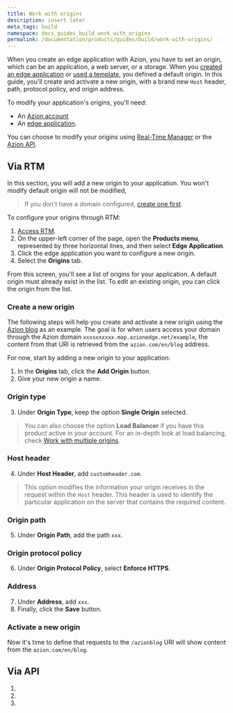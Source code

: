 ```yaml
---
title: Work with origins
description: insert later
meta_tags: build
namespace: docs_guides_build_work_with_origins
permalink: /documentation/products/guides/build/work-with-origins/
---
```


When you create an edge application with Azion, you have to set an origin, which can be an application, a web server, or a storage. When you [created an edge application](link_build_with_edge_app) or [used a template](link_templates), you defined a default origin. In this guide, you'll create and activate a new origin, with a brand new `Host` header, path, protocol policy, and origin address.

To modify your application's origins, you'll need:

- An [Azion account](link_accounts)
- An [edge application](link_build_with_edge_app).

You can choose to modify your origins using [Real-Time Manager](#via-rtm) or the [Azion API](#via-api).

## Via RTM

In this section, you will add a new origin to your application. You won't modify default origin will not be modified, 

> If you don't have a domain configured, [create one first](link_config_domain).

To configure your origins through RTM:

1. [Access RTM](link_rtm).
2. On the upper-left corner of the page, open the **Products menu**, represented by three horizontal lines, and then select **Edge Application**.
3. Click the edge application you want to configure a new origin.
4. Select the **Origins** tab.

From this screen, you'll see a list of origins for your application. A default origin must already exist in the list. To edit an existing origin, you can click the origin from the list. 

### Create a new origin

The following steps will help you create and activate a new origin using the [Azion blog](https://azion.com/en/blog) as an example. The goal is for when users access your domain through the Azion domain `xxxxxxxxxx.map.azionedge.net/example`, the content from that URI is retrieved from the `azion.com/en/blog` address.

For now, start by adding a new origin to your application:

1. In the **Origins** tab, click the **Add Origin** button.
2. Give your new origin a name.

### Origin type

3. Under **Origin Type**, keep the option **Single Origin** selected.
> You can also choose the option **Load Balancer** if you have this product active in your account. For an in-depth look at load balancing, check [Work with multiple origins](link_lb_guide).

### Host header

4. Under **Host Header**, add `customheader.com`.
> This option modifies the information your origin receives in the request within the `Host` header. This header is used to identify the particular application on the server that contains the required content.

### Origin path

5. Under **Origin Path**, add the path `xxx`.

### Origin protocol policy

6. Under **Origin Protocol Policy**, select **Enforce HTTPS**.

### Address

7. Under **Address**, add `xxx`.
8. Finally, click the **Save** button.


### Activate a new origin

Now it's time to define that requests to the `/azionblog` URI will show content from the `azion.com/en/blog`.


## Via API

1. 
2. 
3. 
